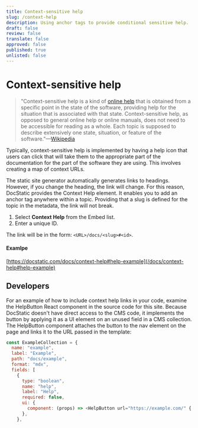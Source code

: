 ```yaml
---
title: Context-sensitive help
slug: /context-help
description: Using anchor tags to provide conditional sensitive help.
draft: false
review: false
translate: false
approved: false
published: true
unlisted: false
---
```


# Context-sensitive help

> "Context-sensitive help is a kind of [online help](https://en.wikipedia.org/wiki/Online_help) that is obtained from a specific point in the state of the software, providing help for the situation that is associated with that state. Context-sensitive help, as opposed to general online help or online manuals, does not need to be accessible for reading as a whole. Each topic is supposed to describe extensively one state, situation, or feature of the software."—[Wikipedia](https://en.wikipedia.org/wiki/Context-sensitive_help)

Typically, context-sensitive help is implemented by having a help icon that users can click that will take them to the appropriate part of the documentation for the part of the software they are using. This involves creating a map of context URLs.

The static site generator automatically generates links to headings. However, if you change the heading, the link will change. For this reason, DocStatic provides the Context Help element. It enables you to add an anchor tag anywhere within a topic. Providing that a slug is defined for the topic in the metadata, the link will not break.

1. Select **Context Help** from the Embed list.
2. Enter a unique ID.

The link will be in the form: `<URL>/docs/<slug>#<id>`.

#### Examlpe

[https://docstatic.com/docs/context-help#help-example](/docs/context-help#help-example)

<a id="help-example" />

## Developers

For an example of how to include context help links in your code, examine the HelpButton React component in the source code for this site. Because DocStatic doesn't have direct access to the CMS code, it implements the button by applying it as a UI element on an unused field in a CMS collection. The HelpButton component attaches the button to the nav element on the page and links it to the URL passed in the template:

```javascript
const ExampleCollection = {
  name: "example",
  label: "Example",
  path: "docs/example",
  format: "mdx",
  fields: [
    {
      type: "boolean",
      name: "help",
      label: "Help",
      required: false,
      ui: {
        component: (props) => <HelpButton url="https://example.com/" {...props} />,
      },
    },
```
